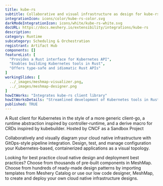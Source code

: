```yaml
---
title: kube-rs
subtitle: Collaborative and visual infrastructure as design for kube-rs
integrationIcon: icons/color/kube-rs-color.svg
darkModeIntegrationIcon: icons/white/kube-rs-white.svg
docURL: https://docs.meshery.io/extensibility/integrations/kube-rs
description: 
category: Runtime
subcategory: Scheduling & Orchestration
registrant: Artifact Hub
components: []
featureList: [
  "Provides a Rust interface for Kubernetes API",
  "Enables building Kubernetes tools in Rust",
  "Offers type-safe and idiomatic Rust APIs"
]
workingSlides: [
  ../_images/meshmap-visualizer.png,
  ../_images/meshmap-designer.png
]
howItWorks: "Integrates kube-rs client library"
howItWorksDetails: "Streamlined development of Kubernetes tools in Rust"
published: TRUE
---
```

<p>
A Rust client for Kubernetes in the style of a more generic client-go, a runtime abstraction inspired by controller-runtime, and a derive macro for CRDs inspired by kubebuilder. Hosted by CNCF as a Sandbox Project
</p>
<p>
    Collaboratively and visually diagram your cloud native infrastructure with GitOps-style pipeline integration. Design, test, and manage configuration your Kubernetes-based, containerized applications as a visual topology.
</p>
<p>
    Looking for best practice cloud native design and deployment best practices? Choose from thousands of pre-built components in MeshMap. Choose from hundreds of ready-made design patterns by importing templates from Meshery Catalog or use our low code designer, MeshMap, to create and deploy your own cloud native infrastructure designs.
</p>
